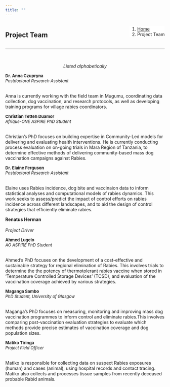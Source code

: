 ```yaml
---
title: ""
---
```


<!--Add a loading bar!-->
<script src="pace.js"></script>
<link href="pace_loadbar_loading.css" rel="stylesheet" />

<!--Create a block for title and breadcrumbs to appear on same line-->
<div style="width: 100%; display: inline-block;">
<div style="float: left; ">
# Project Team
</div>
<div style="float: right;">
<ol class="breadcrumb" style="background-color:white;">
  <li class="breadcrumb-item"><a href="index.html">Home</a></li>
  <li class="breadcrumb-item active">Project Team</li>
</ol>
</div>
</div>
<hr class="hr-orange">

<br>

<!--Begin page content!-->

<em><p style="text-align: center;">Listed alphabetically </p></em>

<!--Anna!-->
<div class="hvrbox hvrbox_background" style="background-image: url(img/team/anna_c2.jpg);">
<div class="hvrbox-layer_top">
<div class="hvrbox-text">
<p style="font-size: 13px;"><b>Dr. Anna Czupryna</b><br><em>Postdoctoral Research Assistant</em></p><br>
Anna is currently working with the field team in Mugumu, coordinating data collection, dog vaccination, and research protocols, as well as developing training programs for village rabies coordinators.
</div>
</div>
</div>
<!--Christian!-->
<div class="hvrbox hvrbox_background" style="background-image: url(img/team/no_pic.jpg);">
<div class="hvrbox-layer_top">
<div class="hvrbox-text">
<p style="font-size: 13px;"><b>Christian Tetteh Duamor</b><br><em>Afrique-ONE ASPIRE PhD Student</em></p><br>
Christian's PhD focuses on building expertise in Community-Led models for delivering and evaluating health interventions. He is currently conducting process evaluation on on-going trials in Mara Region of Tanzania, to determine effective methods of delivering community-based mass dog vaccination campaigns against Rabies.
</div>
</div>
</div>
<!--Elaine!-->
<div class="hvrbox hvrbox_background" style="background-image: url(img/team/elaine_f2.jpg);">
<div class="hvrbox-layer_top">
<div class="hvrbox-text">
<p style="font-size: 13px;"><b>Dr. Elaine Ferguson</b><br><em>Postdoctoral Research Assistant</em></p><br>
Elaine uses Rabies incidence, dog bite and vaccinaion data to inform statistical analyses and computational models of rabies dynamics. This work seeks to assess/predict the impact of control efforts on rabies incidence across different landscapes, and to aid the design of control strategies that efficiently eliminate rabies.
</div>
</div>
</div>
<!--Rena!-->
<div class="hvrbox hvrbox_background" style="background-image: url(img/team/no_pic.jpg);">
<div class="hvrbox-layer_top">
<div class="hvrbox-text">
<b>Renatus Herman</b><br><br><em>Project Driver</em>
</div>
</div>
</div>
<!--Ahmed!-->
<div class="hvrbox hvrbox_background" style="background-image: url(img/team/ahmed_l.jpg);">
<div class="hvrbox-layer_top">
<div class="hvrbox-text">
<p style="font-size: 13px;"><b>Ahmed Lugelo</b><br><em>AO ASPIRE PhD Student</em></p><br>
Ahmed's PhD focuses on the development of a cost-effective and sustainable strategy for regional elimination of Rabies. This involves trials to determine the the potency of thermotolerant rabies vaccine when stored in 'Temperature Controlled Storage Devices' (TCSD), and evaluation of the vaccination coverage achieved by various strategies.
</div>
</div>
</div>
<!--Maganga!-->
<div class="hvrbox hvrbox_background" style="background-image: url(img/team/maganga_s2.jpg);">
<div class="hvrbox-layer_top">
<div class="hvrbox-text">
<p style="font-size: 13px;"><b>Maganga Sambo</b><br><em>PhD Student, University of Glasgow</em></p><br>
Maganga's PhD focuses on measuring, monitoring and improving mass dog vaccination programmes to inform control and eliminate rabies.This involves comparing post-vaccination evaluation strategies to evaluate which methods provide precise estimates of vaccination coverage and dog population sizes.
</div>
</div>
</div>
<!--Matiko!-->
<div class="hvrbox hvrbox_background" style="background-image: url(img/team/matiko_t.jpg);">
<div class="hvrbox-layer_top">
<div class="hvrbox-text">
<p style="font-size: 13px;"><b>Matiko Tiringa</b><br><em>Project Field Officer</em></p><br>
Matiko is responsible for collecting data on suspect Rabies exposures (human) and cases (animal), using hospital records and contact tracing. Matiko also collects and processes tissue samples from recently deceased probable Rabid animals.
</div>
</div>
</div>
